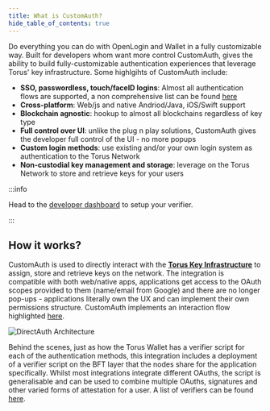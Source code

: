 ```yaml
---
title: What is CustomAuth?
hide_table_of_contents: true
---
```


Do everything you can do with OpenLogin and Wallet in a fully customizable way. Built for developers whom want more control CustomAuth,
gives the ability to build fully-customizable authentication experiences that leverage Torus' key infrastructure. Some highlgihts of CustomAuth include:

- **SSO, passwordless, touch/faceID logins**: Almost all authentication flows are supported, a non comprehensive list can be found [here](verifiers/supported-logins)
- **Cross-platform**: Web/js and native Andriod/Java, iOS/Swift support
- **Blockchain agnostic**: hookup to almost all blockchains regardless of key type
- **Full control over UI**: unlike the plug n play solutions, CustomAuth gives the developer full control of the UI - no more popups
- **Custom login methods**: use existing and/or your own login system as authentication to the Torus Network
- **Non-custodial key management and storage**: leverage on the Torus Network to store and retrieve keys for your users

:::info

Head to the [developer dashboard](https://developer.tor.us) to setup your verifier.

:::

## How it works?

CustomAuth is used to directly interact with the
[**Torus Key Infrastructure**](../key-infrastructure/technical-architecture) to assign, store
and retrieve keys on the network.
The integration is compatible with both web/native apps, applications get access
to the OAuth scopes provided to them \(name/email from Google\) and there are no
longer pop-ups - applications literally own the UX and can implement their own
permissions structure. CustomAuth implements an interaction flow highlighted
[here](/key-infrastructure/role-of-torus-nodes/logins-key-assignments-and-retrievals).

![DirectAuth Architecture](/contents/directauth-overview.png)

Behind the scenes, just as how the Torus Wallet has a verifier script for each of the
authentication methods, this integration includes a deployment of a verifier
script on the BFT layer that the nodes share for the application specifically.
Whilst most integrations integrate different OAuths, the script is
generalisable and can be used to combine multiple OAuths, signatures and other
varied forms of attestation for a user. A list of verifiers can be found
[here](verifiers).
